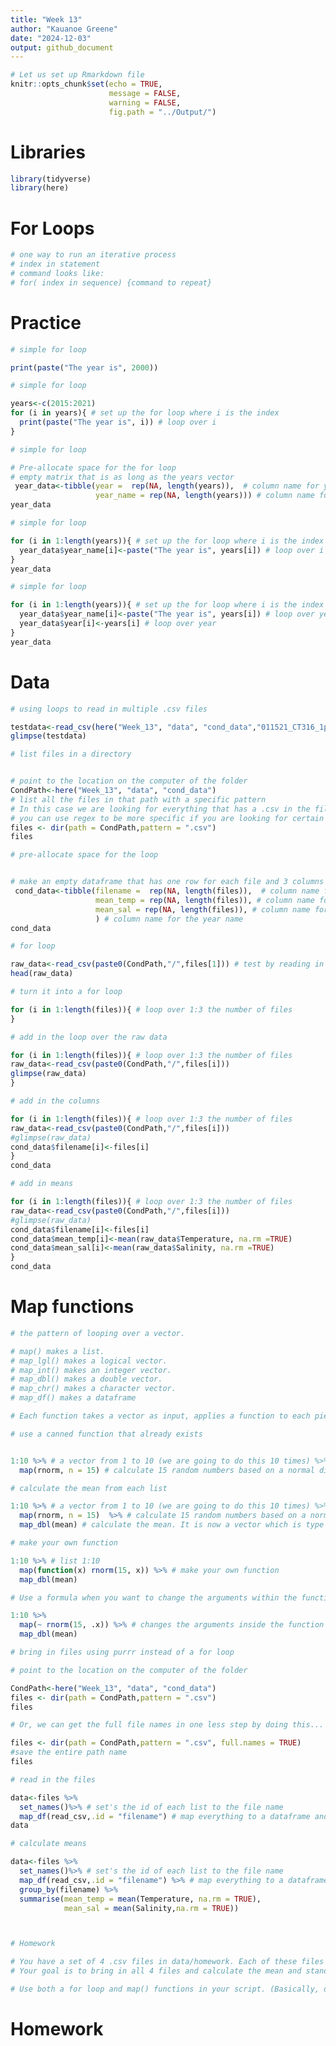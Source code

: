 ```yaml
---
title: "Week 13"
author: "Kauanoe Greene"
date: "2024-12-03"
output: github_document
---
```


```r

# Let us set up Rmarkdown file
knitr::opts_chunk$set(echo = TRUE, 
                      message = FALSE, 
                      warning = FALSE, 
                      fig.path = "../Output/")
```

# Libraries  

```r
library(tidyverse)
library(here)
```

# For Loops  

```r

# one way to run an iterative process  
# index in statement  
# command looks like:
# for( index in sequence) {command to repeat}

```

# Practice

```r

# simple for loop  

print(paste("The year is", 2000))
```

```r

# simple for loop  

years<-c(2015:2021)
for (i in years){ # set up the for loop where i is the index
  print(paste("The year is", i)) # loop over i
}
```

```r

# simple for loop  

# Pre-allocate space for the for loop
# empty matrix that is as long as the years vector
 year_data<-tibble(year =  rep(NA, length(years)),  # column name for year
                   year_name = rep(NA, length(years))) # column name for the year name
year_data

```

```r

# simple for loop  

for (i in 1:length(years)){ # set up the for loop where i is the index
  year_data$year_name[i]<-paste("The year is", years[i]) # loop over i
}
year_data

```

```r

# simple for loop  

for (i in 1:length(years)){ # set up the for loop where i is the index
  year_data$year_name[i]<-paste("The year is", years[i]) # loop over year name
  year_data$year[i]<-years[i] # loop over year
}
year_data

```

# Data  

```r

# using loops to read in multiple .csv files  

testdata<-read_csv(here("Week_13", "data", "cond_data","011521_CT316_1pcal.csv"))
glimpse(testdata)

```

```r

# list files in a directory  


# point to the location on the computer of the folder
CondPath<-here("Week_13", "data", "cond_data")
# list all the files in that path with a specific pattern
# In this case we are looking for everything that has a .csv in the filename
# you can use regex to be more specific if you are looking for certain patterns in filenames
files <- dir(path = CondPath,pattern = ".csv")
files

```


```r

# pre-allocate space for the loop  


# make an empty dataframe that has one row for each file and 3 columns
 cond_data<-tibble(filename =  rep(NA, length(files)),  # column name for year
                   mean_temp = rep(NA, length(files)), # column name for the mean temperature
                   mean_sal = rep(NA, length(files)), # column name for the mean salinity
                   ) # column name for the year name
cond_data


```


```r

# for loop  

raw_data<-read_csv(paste0(CondPath,"/",files[1])) # test by reading in the first file and see if it works
head(raw_data)
```

```r

# turn it into a for loop  

for (i in 1:length(files)){ # loop over 1:3 the number of files
}

# add in the loop over the raw data  

for (i in 1:length(files)){ # loop over 1:3 the number of files 
raw_data<-read_csv(paste0(CondPath,"/",files[i]))
glimpse(raw_data)
}


```

```r

# add in the columns  

for (i in 1:length(files)){ # loop over 1:3 the number of files 
raw_data<-read_csv(paste0(CondPath,"/",files[i]))
#glimpse(raw_data)
cond_data$filename[i]<-files[i]
} 
cond_data
```

```r

# add in means  

for (i in 1:length(files)){ # loop over 1:3 the number of files 
raw_data<-read_csv(paste0(CondPath,"/",files[i]))
#glimpse(raw_data)
cond_data$filename[i]<-files[i]
cond_data$mean_temp[i]<-mean(raw_data$Temperature, na.rm =TRUE)
cond_data$mean_sal[i]<-mean(raw_data$Salinity, na.rm =TRUE)
} 
cond_data
```

# Map functions  

```r

# the pattern of looping over a vector.  

# map() makes a list.
# map_lgl() makes a logical vector.
# map_int() makes an integer vector.
# map_dbl() makes a double vector.
# map_chr() makes a character vector.
# map_df() makes a dataframe

# Each function takes a vector as input, applies a function to each piece, and then returns a new vector that’s the same length (and has the same names) as the input.
```


```r
# use a canned function that already exists


1:10 %>% # a vector from 1 to 10 (we are going to do this 10 times) %>% # the vector to iterate over
  map(rnorm, n = 15) # calculate 15 random numbers based on a normal distribution in a list
```

```r

# calculate the mean from each list  

1:10 %>% # a vector from 1 to 10 (we are going to do this 10 times) %>% # the vector to iterate over
  map(rnorm, n = 15)  %>% # calculate 15 random numbers based on a normal distribution in a list 
  map_dbl(mean) # calculate the mean. It is now a vector which is type "double"
```

```r

# make your own function  

1:10 %>% # list 1:10
  map(function(x) rnorm(15, x)) %>% # make your own function
  map_dbl(mean)
```

```r

# Use a formula when you want to change the arguments within the function  

1:10 %>%
  map(~ rnorm(15, .x)) %>% # changes the arguments inside the function
  map_dbl(mean)

```


```r

# bring in files using purrr instead of a for loop 

# point to the location on the computer of the folder

CondPath<-here("Week_13", "data", "cond_data")
files <- dir(path = CondPath,pattern = ".csv")
files
```

```r

# Or, we can get the full file names in one less step by doing this...  

files <- dir(path = CondPath,pattern = ".csv", full.names = TRUE)
#save the entire path name
files
```

```r

# read in the files  

data<-files %>%
  set_names()%>% # set's the id of each list to the file name
  map_df(read_csv,.id = "filename") # map everything to a dataframe and put the id in a column called filename
data


```

```r

# calculate means  

data<-files %>%
  set_names()%>% # set's the id of each list to the file name
  map_df(read_csv,.id = "filename") %>% # map everything to a dataframe and put the id in a column called filename
  group_by(filename) %>%
  summarise(mean_temp = mean(Temperature, na.rm = TRUE),
            mean_sal = mean(Salinity,na.rm = TRUE))




```

```r

# Homework  

# You have a set of 4 .csv files in data/homework. Each of these files is a timeseries of temperature and light data collected in tide pools in Oregon by Jenn Fields. 
# Your goal is to bring in all 4 files and calculate the mean and standard deviation of both temperature (Temp.C) and light (Intensity.lux) for each tide pool. 

# Use both a for loop and map() functions in your script. (Basically, do it twice). Due Tuesday at 1pm.

```

# Homework  

```r

```

